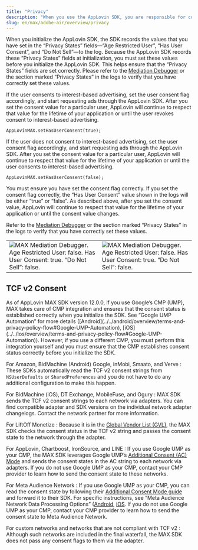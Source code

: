 ```yaml
---
title: "Privacy"
description: "When you use the AppLovin SDK, you are responsible for complying with applicable privacy regulations."
slug: en/max/adobe-air/overview/privacy
---
```


<Privacy1 />

When you initialize the AppLovin <Abbr>SDK</Abbr>, the <Abbr>SDK</Abbr> records the values that you have set in the “Privacy States” fields—“Age Restricted User”, “Has User Consent”, and “Do Not Sell”—to the log.
Because the AppLovin <Abbr>SDK</Abbr> records these “Privacy States” fields at initialization, you must set these values before you initialize the AppLovin <Abbr>SDK</Abbr>.
This helps ensure that the “Privacy States” fields are set correctly.
Please refer to the [Mediation Debugger](../testing-networks/mediation-debugger) or the section marked “Privacy States” in the logs to verify that you have correctly set these values.

If the user consents to interest-based advertising, set the user consent flag accordingly, and start requesting ads through the AppLovin <Abbr>SDK</Abbr>.
After you set the consent value for a particular user, AppLovin will continue to respect that value for the lifetime of your application or until the user revokes consent to interest-based advertising.

```actionscript-3
AppLovinMAX.setHasUserConsent(true);
```

If the user does not consent to interest-based advertising, set the user consent flag accordingly, and start requesting ads through the AppLovin <Abbr>SDK</Abbr>.
After you set the consent value for a particular user, AppLovin will continue to respect that value for the lifetime of your application or until the user consents to interest-based advertising.

```actionscript-3
AppLovinMAX.setHasUserConsent(false);
```

You must ensure you have set the consent flag correctly.
If you set the consent flag correctly, the “Has User Consent” value shown in the logs will be either “true” or “false”.
As described above, after you set the consent value, AppLovin will continue to respect that value for the lifetime of your application or until the consent value changes.

Refer to the [Mediation Debugger](../testing-networks/mediation-debugger) or the section marked “Privacy States” in the logs to verify that you have correctly set these values.

| | |
| - | - |
| ![MAX Mediation Debugger. Age Restricted User: false. Has User Consent: true. “Do Not Sell”: false.](/images/privacy-01.png) | ![MAX Mediation Debugger. Age Restricted User: false. Has User Consent: true. “Do Not Sell”: false.](/images/privacy-02.png) |

<Privacy2 />

## <Abbr>TCF</Abbr> v2 Consent

<Callout type="note">
As of AppLovin MAX <Abbr>SDK</Abbr> version 12.0.0, if you use Google’s <Abbr>CMP</Abbr> (<Abbr>UMP</Abbr>), MAX takes care of <Abbr>CMP</Abbr> integration and ensures that the consent status is established correctly when you initialize the <Abbr>SDK</Abbr>.
See “Google <Abbr>UMP</Abbr> Automation” for more details ([Android](../../android/overview/terms-and-privacy-policy-flow#Google-UMP-Automation), [iOS](../../ios/overview/terms-and-privacy-policy-flow#Google-UMP-Automation)).
However, if you use a different <Abbr>CMP</Abbr>, you must perform this integration yourself and you must ensure that the <Abbr>CMP</Abbr> establishes consent status correctly before you initialize the <Abbr>SDK</Abbr>. 
</Callout>

<Privacy3 />

For Amazon, BidMachine (Android) Google, inMobi, Smaato, and Verve
: These <Abbr>SDK</Abbr>s automatically read the <Abbr>TCF</Abbr> v2 consent strings from `NSUserDefaults` or `SharedPreferences` and you do not have to do any additional configuration to make this happen.

For BidMachine (iOS), <Abbr>DT</Abbr> Exchange, MobileFuse, and Ogury
: MAX <Abbr>SDK</Abbr> sends the <Abbr>TCF</Abbr> v2 consent strings to each network via adapters.
  You can find compatible adapter and <Abbr>SDK</Abbr> versions on the individual network adapter changelogs.
  Contact the network partner for more information.

For LiftOff Monetize
: Because it is in the [Global Vendor List (<Abbr>GVL</Abbr>)](https://github.com/InteractiveAdvertisingBureau/GDPR-Transparency-and-Consent-Framework/blob/master/TCFv2/IAB%20Tech%20Lab%20-%20Consent%20string%20and%20vendor%20list%20formats%20v2.md#the-global-vendor-list), the MAX <Abbr>SDK</Abbr> checks the consent status in the <Abbr>TCF</Abbr> v2 string and passes the consent state to the network through the adapter.
 
For AppLovin, Chartboost, IronSource, and LINE
: If you use Google <Abbr>UMP</Abbr> as your <Abbr>CMP</Abbr>, the MAX <Abbr>SDK</Abbr> leverages Google <Abbr>UMP</Abbr>’s [Additional Consent (<Abbr>AC</Abbr>) Mode](https://support.google.com/admanager/answer/9681920?sjid=6559733998578573619-NA) and sends the consent states in the <Abbr>AC</Abbr> string to each network via adapters.
  If you do not use Google <Abbr>UMP</Abbr> as your <Abbr>CMP</Abbr>, contact your <Abbr>CMP</Abbr> provider to learn how to send the consent state to these networks.
 
For Meta Audience Network
: If you use Google <Abbr>UMP</Abbr> as your <Abbr>CMP</Abbr>, you can read the consent state by following their [Additional Consent Mode guide](https://support.google.com/admanager/answer/9681920?sjid=6559733998578573619-NA) and forward it to their <Abbr>SDK</Abbr>. For specific instructions, see “Meta Audience Network Data Processing Options” ([Android](../../android/preparing-mediated-networks), [<Abbr>iOS</Abbr>](../../ios/preparing-mediated-networks).
  If you do not use Google <Abbr>UMP</Abbr> as your <Abbr>CMP</Abbr>, contact your <Abbr>CMP</Abbr> provider to learn how to send the consent state to Meta Audience Network.
 
For custom networks and networks that are not compliant with <Abbr>TCF</Abbr> v2
: Although such networks are included in the final waterfall, the MAX <Abbr>SDK</Abbr> does not pass any consent flags to them via the adapter.

<Privacy4 />

<Privacy5 />

